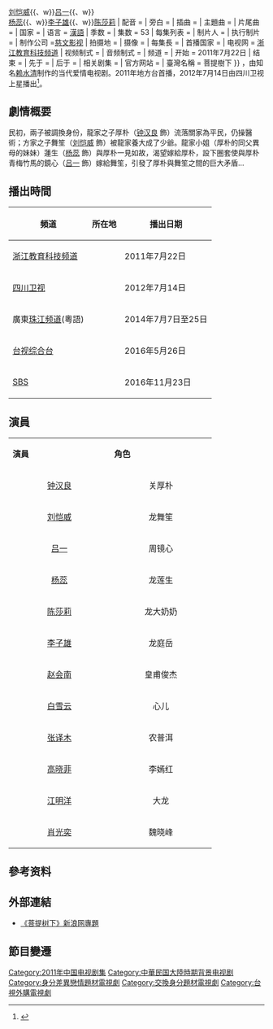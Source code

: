 {{电视节目信息框
| 颜色 = #FFCC00 
| 名称 = 菩提樹下
| 英文名称 = Under Der Linden
| 原名 = 
| 图片 = [[File:菩提樹下.jpg|220px]]
| 图说 = 
| 分类 =  民初/爱情
| 標語 = 
| 原创者 = 
| 编剧 = [[张译兮|张译兮]]
| 导演 = [[赖水清|赖水清]]
| 演出 = [[钟汉良|钟汉良]]{{、w}}[[刘恺威|刘恺威]]{{、w}}[[吕一|吕一]]{{、w}}<br>[[杨蕊|杨蕊]]{{、w}}[[李子雄|李子雄]]{{、w}}[[陈莎莉|陈莎莉]]
| 配音 = 
| 旁白 = 
| 插曲 =
| 主題曲 = 
| 片尾曲 = 
| 国家 = {{CHN}}
| 语言 = [[現代標準漢語|漢語]]
| 季数 = 
| 集数 = 53
| 每集列表 = 
| 制片人 = 
| 执行制片 = 
| 制作公司 =[[慈文影视|慈文影视]]
| 拍摄地 = {{CHN}}
| 摄像 = 
| 每集長 = 
| 首播国家 = {{CHN}}
| 电视网 = [[浙江電視台|浙江教育科技频道]]
| 视频制式 =
| 音频制式 =
| 频道 =
| 开始 = 2011年7月22日
| 结束 = 
| 先于 = 
| 后于 = 
| 相关剧集 = 
| 官方网站 = 
| 臺灣名稱 = 菩提樹下
}}
{{engname|《菩提樹下》|Under Der Linden}}，由知名[[赖水清|赖水清]]制作的当代爱情电视剧。2011年地方台首播，2012年7月14日由四川卫视上星播出<ref>{{cite web|url=http://ent.sina.com.cn/v/m/2012-07-13/14343684517.shtml | language= | title="《菩提树下》四川卫视独播 刘恺威PK钟汉良 |publisher=新浪娱乐 |date=2012-07-13 |accessdate= }}</ref>。

== 劇情概要 ==
民初，兩子被調換身份，龍家之子厚朴（[[钟汉良|钟汉良]] 飾）流落關家為平民，仍操醫術；方家之子舞笙（[[刘恺威|刘恺威]] 飾）被龍家養大成了少爺。龍家小姐（厚朴的同父異母的妹妹）蓮生（[[杨蕊|杨蕊]] 飾）與厚朴一見如故，渴望嫁給厚朴，設下圈套使與厚朴青梅竹馬的鏡心（[[吕一|吕一]] 飾）嫁給舞笙，引發了厚朴與舞笙之間的巨大矛盾...

==播出時間==
{| class="wikitable" style="text-align:center"
|- 
!頻道||所在地||播出日期
|-
|[[浙江電視台|浙江教育科技频道]]||{{CHN}}||2011年7月22日 
|-
|[[四川卫视|四川卫视]]||{{CHN}}||2012年7月14日
|-
|廣東[[珠江频道|珠江频道]](粵語)||{{CHN}}||2014年7月7日至25日 
|-
|[[台视综合台|台视综合台]]||{{TW}}||2016年5月26日
|-
|[[SBS_(韓國)|SBS]]||{{KOR}}||2016年11月23日
|}

==演員==
{|class="wikitable" width="50%"
|- style="background:cornflowerblue; color:white" align=center
|style="width:20%"|'''演員'''||style="width:20%"|'''角色'''
|-
|<center>[[钟汉良|钟汉良]]||<center>关厚朴
|-
|<center>[[刘恺威|刘恺威]]||<center>龙舞笙
|-
|<center>[[吕一|吕一]]||<center>周镜心
|-
|<center>[[杨蕊|杨蕊]]||<center>龙莲生
|-
|<center>[[陈莎莉|陈莎莉]]||<center>龙大奶奶
|-
|<center>[[李子雄|李子雄]]||<center>龙庭岳
|-
|<center>[[赵会南|赵会南]]||<center>皇甫俊杰
|-
|<center>[[白雪云|白雪云]]||<center>心儿
|-
|<center>[[张译木|张译木]]||<center>农普洱
|-
|<center>[[高晓菲|高晓菲]]||<center>李嫣红
|-
|<center>[[江明洋|江明洋]]||<center>大龙
|-
|<center>[[肖光奕|肖光奕]]||<center>魏晓峰
|}

==參考资料==
<div class="references-small">
<references />
</div>

==外部連結==
*[http://ent.sina.com.cn/f/v/putishx/  《菩提树下》新浪网專題]{{zh-cn}}

== 節目變遷 ==
{{電視節目的變遷
|電視台={{flagicon|China}}[[浙江電視台|浙江教育科技频道]]
|播放檔次=
|節目名稱= 菩提樹下<br />（2011年7月22日 - ）
|上一節目= 
|下一節目=
}}
{{電視節目的變遷
|電視台={{flagicon|China}}[[四川卫视|四川卫视]]
|播放檔次=
|節目名稱= 菩提樹下<br />（2012年7月14日 - ）
|上一節目= 
|下一節目=
}}
{{電視節目的變遷
|電視台={{flagicon|China}}廣東[[珠江频道|珠江频道]]
|播放檔次=
|節目名稱= 菩提樹下<br />（2014年7月7日 - 2014年7月25日）
|上一節目= 
|下一節目=
}}

{{電視節目的變遷
|電視台={{TWN}} [[台視綜合台|台視綜合台]] 
|播放檔次= 每週一至週五 21:00 - 22:00<br />7月28日起，改為20:00 - 22:00
|節目名稱= 菩提樹下<br />（2016年5月26日－2016年8月2日）
|上一節目= [[畫皮之真愛無悔|畫皮之真愛無悔]]（重播）
|下一節目= [[衛子夫_(電視劇)|大漢賢后衛子夫]]<br />（2016年8月3日－2016年9月5日）
}}
{{2011年中國大陸古裝/民初電視劇}}
{{DEFAULTSORT:PU菩}}
[[Category:2011年中国电视剧集|Category:2011年中国电视剧集]]
[[Category:中華民国大陸時期背景电视剧|Category:中華民国大陸時期背景电视剧]]
[[Category:身分差異戀情題材電視劇|Category:身分差異戀情題材電視劇]]
[[Category:交換身分題材電視劇|Category:交換身分題材電視劇]]
[[Category:台視外購電視劇|Category:台視外購電視劇]]